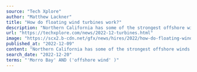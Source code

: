 ```yaml
---
source: "Tech Xplore"
author: "Matthew Lackner"
title: "How do floating wind turbines work?"
description: "Northern California has some of the strongest offshore winds in the U.S., with immense potential to produce clean energy. But it also has a problem. Its continental shelf drops off quickly, making building traditional wind turbines directly on the seafloor co…"
url: "https://techxplore.com/news/2022-12-turbines.html"
image: "https://scx2.b-cdn.net/gfx/news/hires/2022/how-do-floating-wind-t.jpg"
published_at: "2022-12-09"
content: "Northern California has some of the strongest offshore winds in the U.S., with immense potential to produce clean energy. But it also has a problem. Its continental shelf drops off quickly, making bu… [+5876 chars]"
search_date: "2022-12-20"
terms: "'Morro Bay' AND ('offshore wind' )"
---
```


